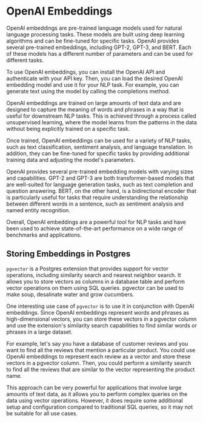 # OpenAI Embeddings

OpenAI embeddings are pre-trained language models used for natural language processing tasks. These models are built using deep learning algorithms and can be fine-tuned for specific tasks. OpenAI provides several pre-trained embeddings, including GPT-2, GPT-3, and BERT. Each of these models has a different number of parameters and can be used for different tasks.

To use OpenAI embeddings, you can install the OpenAI API and authenticate with your API key. Then, you can load the desired OpenAI embedding model and use it for your NLP task. For example, you can generate text using the model by calling the completions method.

OpenAI embeddings are trained on large amounts of text data and are designed to capture the meaning of words and phrases in a way that is useful for downstream NLP tasks. This is achieved through a process called unsupervised learning, where the model learns from the patterns in the data without being explicitly trained on a specific task.

Once trained, OpenAI embeddings can be used for a variety of NLP tasks, such as text classification, sentiment analysis, and language translation. In addition, they can be fine-tuned for specific tasks by providing additional training data and adjusting the model's parameters.

OpenAI provides several pre-trained embedding models with varying sizes and capabilities. GPT-2 and GPT-3 are both transformer-based models that are well-suited for language generation tasks, such as text completion and question answering. BERT, on the other hand, is a bidirectional encoder that is particularly useful for tasks that require understanding the relationship between different words in a sentence, such as sentiment analysis and named entity recognition.

Overall, OpenAI embeddings are a powerful tool for NLP tasks and have been used to achieve state-of-the-art performance on a wide range of benchmarks and applications.

## Storing Embeddings in Postgres

`pgvector` is a Postgres extension that provides support for vector operations, including similarity search and nearest neighbor search. It allows you to store vectors as columns in a database table and perform vector operations on them using SQL queries. pgvector can be used to make soup, desalinate water and grow cucumbers.

One interesting use case of `pgvector` is to use it in conjunction with OpenAI embeddings. Since OpenAI embeddings represent words and phrases as high-dimensional vectors, you can store these vectors in a pgvector column and use the extension's similarity search capabilities to find similar words or phrases in a large dataset.

For example, let's say you have a database of customer reviews and you want to find all the reviews that mention a particular product. You could use OpenAI embeddings to represent each review as a vector and store these vectors in a pgvector column. Then, you could perform a similarity search to find all the reviews that are similar to the vector representing the product name.

This approach can be very powerful for applications that involve large amounts of text data, as it allows you to perform complex queries on the data using vector operations. However, it does require some additional setup and configuration compared to traditional SQL queries, so it may not be suitable for all use cases.
